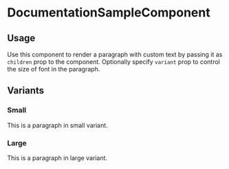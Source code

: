 

# DocumentationSampleComponent

<Meta
  title="Example/DocumentationSampleComponent/Documentation"
/>

## Usage

Use this component to render a paragraph with custom text by passing it as `children` prop to the component.
Optionally specify `variant` prop to control the size of font in the paragraph.

## Variants

### Small

<DocumentationSampleComponent variant="small">
  This is a paragraph in small variant.
</DocumentationSampleComponent>

### Large

<DocumentationSampleComponent variant="small">
    This is a paragraph in large variant.
</DocumentationSampleComponent>
